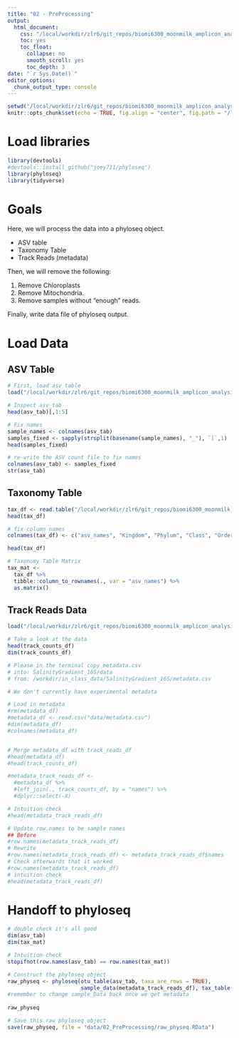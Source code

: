 ```yaml
---
title: "02 - PreProcessing"
output: 
  html_document:
    css: "/local/workdir/zlr6/git_repos/biomi6300_moonmilk_amplicon_analysis/css/tufte.css"
    toc: yes
    toc_float:
      collapse: no
      smooth_scroll: yes
      toc_depth: 3
date: "`r Sys.Date()`"
editor_options: 
  chunk_output_type: console
---
```


```r
setwd("/local/workdir/zlr6/git_repos/biomi6300_moonmilk_amplicon_analysis")
knitr::opts_chunk$set(echo = TRUE, fig.align = "center", fig.path = "/local/workdir/zlr6/git_repos/biomi6300_moonmilk_amplicon_analysis/figures/02_PreProcessing/") # Send any figures to this folder
```

# Load libraries 
```r
library(devtools)
#devtools::install_github("joey711/phyloseq")
library(phyloseq)
library(tidyverse)
```

# Goals

Here, we will process the data into a phyloseq object. 

- ASV table 
- Taxonomy Table 
- Track Reads (metadata)

Then, we will remove the following: 

1. Remove Chloroplasts
2. Remove Mitochondria. 
3. Remove samples without "enough" reads. 

Finally, write data file of phyloseq output.


# Load Data 

## ASV Table

```r
# First, load asv table
load("/local/workdir/zlr6/git_repos/biomi6300_moonmilk_amplicon_analysis/data/01_DADA2/ASV_counts.RData")

# Inspect asv_tab
head(asv_tab)[,1:5]

# Fix names 
sample_names <- colnames(asv_tab)
samples_fixed <- sapply(strsplit(basename(sample_names), "_"), `[`,1) 
head(samples_fixed)

# re-write the ASV count file to fix names 
colnames(asv_tab) <- samples_fixed
str(asv_tab)
```

##  Taxonomy Table
```r
tax_df <- read.table("/local/workdir/zlr6/git_repos/biomi6300_moonmilk_amplicon_analysis/data/01_DADA2/ASV_taxonomy.tsv", sep = "\t", skip = 1)
head(tax_df)

# fix column names 
colnames(tax_df) <- c("asv_names", "Kingdom", "Phylum", "Class", "Order", "Family", "Genus", "Species", "ASV", "ASVseq")

head(tax_df)

# Taxonomy Table Matrix
tax_mat <- 
  tax_df %>%
  tibble::column_to_rownames(., var = "asv_names") %>%
  as.matrix()
```

##  Track Reads Data
```r
load("/local/workdir/zlr6/git_repos/biomi6300_moonmilk_amplicon_analysis/data/01_DADA2/track_read_counts.RData")

# Take a look at the data
head(track_counts_df)
dim(track_counts_df)

# Please in the terminal copy metadata.csv 
# into: SalinityGradient_16S/data 
# from: /workdir/in_class_data/SalinityGradient_16S/metadata.csv

# We don't currently have experimental metadata

# Load in metadata
#rm(metadata_df)
#metadata_df <- read.csv("data/metadata.csv")
#dim(metadata_df)
#colnames(metadata_df)


# Merge metadata_df with track_reads_df 
#head(metadata_df)
#head(track_counts_df)

#metadata_track_reads_df <- 
  #metadata_df %>%
  #left_join(., track_counts_df, by = "names") %>%
  #dplyr::select(-X)

# Intuition check 
#head(metadata_track_reads_df)

# Update row.names to be sample names 
## Before 
#row.names(metadata_track_reads_df)
# Rewrite 
#row.names(metadata_track_reads_df) <- metadata_track_reads_df$names
# Check afterwards that it worked 
#row.names(metadata_track_reads_df)
# intuition check
#head(metadata_track_reads_df)
```

# Handoff to phyloseq
```r
# double check it's all good 
dim(asv_tab)
dim(tax_mat)

# Intuition check 
stopifnot(row.names(asv_tab) == row.names(tax_mat))

# Construct the phyloseq object 
raw_physeq <- phyloseq(otu_table(asv_tab, taxa_are_rows = TRUE),
                       sample_data(metadata_track_reads_df), tax_table(tax_mat))
#remember to change sample_Data back once we get metadata
                       
raw_physeq

# Save this raw phyloseq object 
save(raw_physeq, file = "data/02_PreProcessing/raw_physeq.RData")
```
